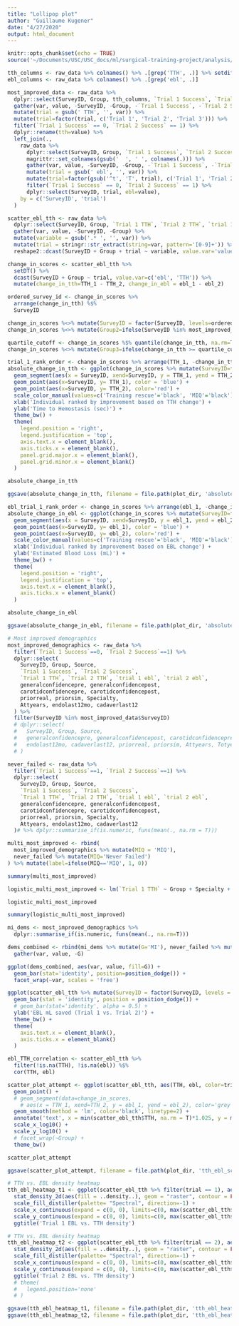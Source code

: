 ```yaml
---
title: "Lollipop plot"
author: "Guillaume Kugener"
date: "4/27/2020"
output: html_document
---
```


```r
knitr::opts_chunk$set(echo = TRUE)
source('~/Documents/USC/USC_docs/ml/surgical-training-project/analysis/carotid_model/preprocess_data.R')
```

```r
tth_columns <- raw_data %>% colnames() %>% .[grep('TTH', .)] %>% setdiff(., c('Trial 1 TTH_1', 'Trial 2 TTH_1'))
ebl_columns <- raw_data %>% colnames() %>% .[grep('ebl', .)]

most_improved_data <- raw_data %>%
  dplyr::select(SurveyID, Group, tth_columns, `Trial 1 Success`, `Trial 2 Success`) %>%
  gather(var, value, -SurveyID, -Group, -`Trial 1 Success`, -`Trial 2 Success`) %>%
  mutate(trial = gsub(' TTH', '', var)) %>%
  mutate(trial=factor(trial, c('Trial 1', 'Trial 2', 'Trial 3'))) %>%
  filter(`Trial 1 Success` == 0, `Trial 2 Success` == 1) %>%
  dplyr::rename(tth=value) %>%
  left_join(., 
    raw_data %>%
      dplyr::select(SurveyID, Group, `Trial 1 Success`, `Trial 2 Success`, ebl_columns) %>%
      magrittr::set_colnames(gsub('  ', ' ', colnames(.))) %>%
      gather(var, value, -SurveyID, -Group, -`Trial 1 Success`, -`Trial 2 Success`) %>%
      mutate(trial = gsub(' ebl', '', var)) %>%
      mutate(trial=factor(gsub('^t', 'T', trial), c('Trial 1', 'Trial 2', 'Trial 3'))) %>%
      filter(`Trial 1 Success` == 0, `Trial 2 Success` == 1) %>%
      dplyr::select(SurveyID, trial, ebl=value),
    by = c('SurveyID', 'trial')
  )
```

```r
scatter_ebl_tth <- raw_data %>% 
  dplyr::select(SurveyID, Group, `Trial 1 TTH`, `Trial 2 TTH`, `trial 1 ebl`, `trial 2 ebl`) %>%
  gather(var, value, -SurveyID, -Group) %>%
  mutate(variable = gsub('.* ', '', var)) %>%
  mutate(trial = stringr::str_extract(string=var, pattern='[0-9]+')) %>%
  reshape2::dcast(SurveyID + Group + trial ~ variable, value.var='value')

change_in_scores <- scatter_ebl_tth %>% 
  setDT() %>% 
  dcast(SurveyID + Group ~ trial, value.var=c('ebl', 'TTH')) %>%
  mutate(change_in_tth=TTH_1 - TTH_2, change_in_ebl = ebl_1 - ebl_2)

ordered_survey_id <- change_in_scores %>%
  arrange(change_in_tth) %$%
  SurveyID

change_in_scores %<>% mutate(SurveyID = factor(SurveyID, levels=ordered_survey_id))
change_in_scores %<>% mutate(Group2=ifelse(SurveyID %in% most_improved_data$SurveyID, 'Training rescue', NA))
```

```r
quartile_cutoff <- change_in_scores %$% quantile(change_in_tth, na.rm=T, c(0.75))
change_in_scores %<>% mutate(Group3=ifelse(change_in_tth >= quartile_cutoff, 'MIQ', NA))
```

```r
trial_1_rank_order <- change_in_scores %>% arrange(TTH_1, -change_in_tth) %$% SurveyID
absolute_change_in_tth <- ggplot(change_in_scores %>% mutate(SurveyID=factor(SurveyID, levels=trial_1_rank_order)), aes(color=Group2)) +
  geom_segment(aes(x = SurveyID, xend=SurveyID, y = TTH_1, yend = TTH_2)) +
  geom_point(aes(x=SurveyID, y= TTH_1), color = 'blue') +
  geom_point(aes(x=SurveyID, y= TTH_2), color='red') +
  scale_color_manual(values=c('Training rescue'='black', 'MIQ'='black'), breaks=c('Training rescue'),na.value='grey') +
  xlab('Individual ranked by improvement based on TTH change') +
  ylab('Time to Hemostasis (sec)') +
  theme_bw() +
  theme(
    legend.position = 'right',
    legend.justification = 'top',
    axis.text.x = element_blank(),
    axis.ticks.x = element_blank(),
    panel.grid.major.x = element_blank(),
    panel.grid.minor.x = element_blank()
  )

absolute_change_in_tth

ggsave(absolute_change_in_tth, filename = file.path(plot_dir, 'absolute_change_in_tth.png'), width = 8, height = 5, device='png')
```

```r
ebl_trial_1_rank_order <- change_in_scores %>% arrange(ebl_1, -change_in_ebl) %$% SurveyID
absolute_change_in_ebl <- ggplot(change_in_scores %>% mutate(SurveyID=factor(SurveyID, levels=ebl_trial_1_rank_order)), aes(color=Group2)) +
  geom_segment(aes(x = SurveyID, xend=SurveyID, y = ebl_1, yend = ebl_2)) +
  geom_point(aes(x=SurveyID, y= ebl_1), color = 'blue') +
  geom_point(aes(x=SurveyID, y= ebl_2), color='red') +
  scale_color_manual(values=c('Training rescue'='black', 'MIQ'='black'), breaks=c('Training rescue'), na.value='grey') +
  xlab('Individual ranked by improvement based on EBL change') +
  ylab('Estimated Blood Loss (mL)') +
  theme_bw() +
  theme(
    legend.position = 'right',
    legend.justification = 'top',
    axis.text.x = element_blank(),
    axis.ticks.x = element_blank()
  )

absolute_change_in_ebl

ggsave(absolute_change_in_ebl, filename = file.path(plot_dir, 'absolute_change_in_ebl.png'), width = 8, height = 5, device='png')
```

```r
# Most improved demographics
most_improved_demographics <- raw_data %>%
  filter(`Trial 1 Success`==0, `Trial 2 Success`==1) %>% 
  dplyr::select(
    SurveyID, Group, Source,
    `Trial 1 Success`, `Trial 2 Success`,
    `Trial 1 TTH`, `Trial 2 TTH`, `trial 1 ebl`, `trial 2 ebl`,
    generalconfidencepre, generalconfidencepost,
    carotidconfidencepre, carotidconfidencepost,
    priorreal, priorsim, Specialty,
    Attyears, endolast12mo, cadaverlast12
  ) %>%
  filter(SurveyID %in% most_improved_data$SurveyID)
  # dplyr::select(
  #   SurveyID, Group, Source,
  #   generalconfidencepre, generalconfidencepost, carotidconfidencepre, carotidconfidencepost,
  #   endolast12mo, cadaverlast12, priorreal, priorsim, Attyears, Totyears, Specialty 
  # )

never_failed <- raw_data %>%
  filter(`Trial 1 Success`==1, `Trial 2 Success`==1) %>% 
  dplyr::select(
    SurveyID, Group, Source,
    `Trial 1 Success`, `Trial 2 Success`,
    `Trial 1 TTH`, `Trial 2 TTH`, `trial 1 ebl`, `trial 2 ebl`,
    generalconfidencepre, generalconfidencepost,
    carotidconfidencepre, carotidconfidencepost,
    priorreal, priorsim, Specialty,
    Attyears, endolast12mo, cadaverlast12
  )# %>% dplyr::summarise_if(is.numeric, funs(mean(., na.rm = T)))

multi_most_improved <- rbind(
  most_improved_demographics %>% mutate(MIQ = 'MIQ'),
  never_failed %>% mutate(MIQ='Never Failed')
) %>% mutate(label=ifelse(MIQ=='MIQ', 1, 0))

summary(multi_most_improved)

logistic_multi_most_improved <- lm(`Trial 1 TTH` ~ Group + Specialty + priorsim + priorreal + endolast12mo + cadaverlast12 + generalconfidencepre + carotidconfidencepre, data = multi_most_improved)

logistic_multi_most_improved

summary(logistic_multi_most_improved)
```

```r
mi_dems <- most_improved_demographics %>%
  dplyr::summarise_if(is.numeric, funs(mean(., na.rm=T)))

dems_combined <- rbind(mi_dems %>% mutate(G='MI'), never_failed %>% mutate(G='NF')) %>%
  gather(var, value, -G)

ggplot(dems_combined, aes(var, value, fill=G)) +
  geom_bar(stat='identity', position=position_dodge()) +
  facet_wrap(~var, scales = 'free')
```

```r
ggplot(scatter_ebl_tth %>% mutate(SurveyID = factor(SurveyID, levels = ordered_survey_id)), aes(SurveyID, TTH, fill = trial)) +
  geom_bar(stat = 'identity', position = position_dodge()) +
  # geom_bar(stat='identity', alpha = 0.5) +
  ylab('EBL mL saved (Trial 1 vs. Trial 2)') +
  theme_bw() +
  theme(
    axis.text.x = element_blank(),
    axis.ticks.x = element_blank()
  )
```

```r
ebl_TTH_correlation <- scatter_ebl_tth %>%
  filter(!is.na(TTH), !is.na(ebl)) %$%
  cor(TTH, ebl)

scatter_plot_attempt <- ggplot(scatter_ebl_tth, aes(TTH, ebl, color=trial)) +
  geom_point() +
  # geom_segment(data=change_in_scores,
    # aes(x = TTH_1, xend=TTH_2, y = ebl_1, yend = ebl_2), color='grey', alpha = 0.15, arrow = arrow(length = unit(0.25, 'cm'))) +
  geom_smooth(method = 'lm', color='black', linetype=2) +
  annotate('text', x = min(scatter_ebl_tth$TTH, na.rm = T)*1.025, y = max(scatter_ebl_tth$ebl, na.rm = T), label=paste0('R: ', round(ebl_TTH_correlation, 2)), size = 12/ggplot2:::.pt) +
  scale_x_log10() +
  scale_y_log10() +
  # facet_wrap(~Group) +
  theme_bw()

scatter_plot_attempt

ggsave(scatter_plot_attempt, filename = file.path(plot_dir, 'tth_ebl_scatter_plot.png'), width = 8, height = 5, device='png')
```

```r
# TTH vs. EBL density heatmap
tth_ebl_heatmap_t1 <- ggplot(scatter_ebl_tth %>% filter(trial == 1), aes(TTH, ebl)) +
  stat_density_2d(aes(fill = ..density..), geom = "raster", contour = FALSE) +
  scale_fill_distiller(palette= "Spectral", direction=-1) +
  scale_x_continuous(expand = c(0, 0), limits=c(0, max(scatter_ebl_tth$TTH))) +
  scale_y_continuous(expand = c(0, 0), limits=c(0, max(scatter_ebl_tth$ebl))) +
  ggtitle('Trial 1 EBL vs. TTH density')

# TTH vs. EBL density heatmap
tth_ebl_heatmap_t2 <- ggplot(scatter_ebl_tth %>% filter(trial == 2), aes(TTH, ebl)) +
  stat_density_2d(aes(fill = ..density..), geom = "raster", contour = FALSE) +
  scale_fill_distiller(palette= "Spectral", direction=-1) +
  scale_x_continuous(expand = c(0, 0), limits=c(0, max(scatter_ebl_tth$TTH))) +
  scale_y_continuous(expand = c(0, 0), limits=c(0, max(scatter_ebl_tth$ebl))) +
  ggtitle('Trial 2 EBL vs. TTH density')
  # theme(
  #   legend.position='none'
  # )

ggsave(tth_ebl_heatmap_t1, filename = file.path(plot_dir, 'tth_ebl_heatmap_t1.png'), width = 8, height = 5)
ggsave(tth_ebl_heatmap_t2, filename = file.path(plot_dir, 'tth_ebl_heatmap_t2.png'), width = 8, height = 5)
```